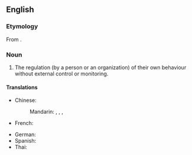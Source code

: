 ==English==

===Etymology===
From {{af|en|self-|regulation}}.

===Noun===
{{en-noun|-}}

# The regulation (by a person or an organization) of their own behaviour without external control or monitoring.

====Translations====
{{trans-top|the regulation of one's own behavior}}
* Chinese:
*: Mandarin: {{t|cmn|自我調整|sc=Hani}}, {{t|cmn|自我调整|tr=zìwǒtiáozhěnɡ|sc=Hani}}, {{t|cmn|自我調節|sc=Hani}}, {{t|cmn|自我调节|tr=zìwǒtiáojié|sc=Hani}}
* French: {{t+|fr|autorégulation|f}}
{{trans-mid}}
* German: {{t+|de|Selbstregulation|f}}
* Spanish: {{t|es|autorregulación|f}}
* Thai: {{t|th|การกำกับตนเอง}}
{{trans-bottom}}